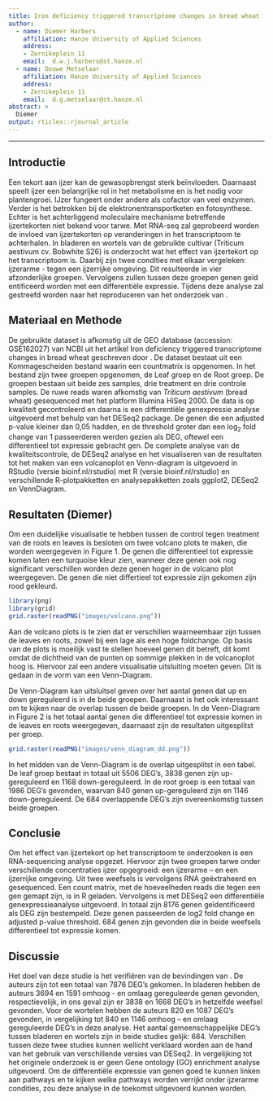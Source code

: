 ```yaml
---
title: Iron deficiency triggered transcriptome changes in bread wheat
author:
  - name: Diemer Harbers
    affiliation: Hanze University of Applied Sciences
    address:
    - Zernikeplein 11
    email:  d.w.j.harbers@st.hanze.nl
  - name: Douwe Metselaar
    affiliation: Hanze University of Applied Sciences
    address:
    - Zernikeplein 11
    email:  d.g.metselaar@st.hanze.nl
abstract: > 
  Diemer
output: rticles::rjournal_article
---
```


---

## Introductie
Een tekort aan ijzer kan de gewasopbrengst sterk beïnvloeden. Daarnaast speelt ijzer een belangrijke rol in het metabolisme en is het nodig voor plantengroei. IJzer fungeert onder andere als cofactor van veel enzymen. Verder is het betrokken bij de elektronentransportketen en fotosynthese. Echter is het achterliggend moleculaire mechanisme betreffende ijzertekorten niet bekend voor tarwe. Met RNA-seq zal geprobeerd worden de invloed van ijzertekorten op veranderingen in het transcriptoom te achterhalen. In bladeren en wortels van de gebruikte cultivar (Triticum aestivum cv. Bobwhite S26) is onderzocht wat het effect van ijzertekort op het transcriptoom is. Daarbij zijn twee condities met elkaar vergeleken: ijzerarme - tegen een ijzerrijke omgeving. Dit resulteerde in vier afzonderlijke groepen. Vervolgens zullen tussen deze groepen genen geïd    entificeerd worden met een differentiële expressie. Tijdens deze analyse zal gestreefd worden naar het reproduceren van het onderzoek van \citet{wang:2020}.

## Materiaal en Methode
De gebruikte dataset is afkomstig uit de GEO database (accession: GSE162027) van NCBI uit het artikel Iron deficiency triggered transcriptome changes in bread wheat geschreven door \citet{wang:2020}. De dataset bestaat uit een Kommagescheiden bestand waarin een countmatrix is opgenomen. In het bestand zijn twee groepen opgenomen, de Leaf groep en de Root groep. De groepen bestaan uit beide zes samples, drie treatment en drie controle samples. De ruwe reads waren afkomstig van *Triticum aestivum* (bread wheat) gesequenced met het platform Illumina HiSeq 2000. De data is op kwaliteit gecontroleerd en daarna is een differentiële genexpressie analyse uitgevoerd met behulp van het DESeq2 package. De genen die een adjusted p-value kleiner dan 0,05 hadden, en de threshold groter dan een log~2~ fold change van 1 passeerderen werden gezien als DEG, oftewel een differentieel tot expressie gebracht gen.  De complete analyse van de kwaliteitscontrole, de DESeq2 analyse en het visualiseren van de resultaten tot het maken van een volcanoplot en Venn-diagram is uitgevoerd in RStudio (versie bioinf.nl/rstudio) met R (versie bioinf.nl/rstudio) en verschillende R-plotpakketten en analysepakketten zoals ggplot2, DESeq2 en VennDiagram.

## Resultaten (Diemer)

Om een duidelijke visualisatie te hebben tussen de control tegen treatment van de roots en leaves is besloten om twee volcano plots te maken, die worden weergegeven in Figure 1. De genen die differentieel tot expressie komen laten een turquoise kleur zien, wanneer deze genen ook nog significant verschillen worden deze genen hoger in de volcano plot weergegeven. De genen die niet differtieel tot expressie zijn gekomen zijn rood gekleurd.

```r
library(png)
library(grid)
grid.raster(readPNG("images/volcano.png"))
```

Aan de volcano plots is te zien dat er verschillen waarneembaar zijn tussen de leaves en roots, zowel bij een lage als een hoge foldchange. Op basis van de plots is moeilijk vast te stellen hoeveel genen dit betreft, dit komt omdat de dichtheid van de punten op sommige plekken in de volcanoplot hoog is. Hiervoor zal een andere visualisatie uitsluiting moeten geven. Dit is gedaan in de vorm van een Venn-Diagram.

De Venn-Diagram kan uitsluitsel geven over het aantal genen dat up en down gereguleerd is in de beide groepen. Daarnaast is het ook interessant om te kijken naar de overlap tussen de beide groepen. In de Venn-Diagram in Figure 2 is het totaal aantal genen die differentieel tot expressie komen in de leaves en roots weergegeven, daarnaast zijn de resultaten uitgesplitst per groep. 

```r
grid.raster(readPNG("images/venn_diagram_dd.png"))
```

In het midden van de Venn-Diagram is de overlap uitgesplitst in een tabel. De leaf groep bestaat in totaal uit 5506 DEG's, 3838 genen zijn up-gereguleerd en 1168 down-gereguleerd. In de root groep is een totaal van 1986 DEG's gevonden, waarvan 840 genen up-gereguleerd zijn en 1146 down-gereguleerd. De 684 overlappende DEG's zijn overeenkomstig tussen beide groepen. 

## Conclusie
Om het effect van ijzertekort op het transcriptoom te onderzoeken is een RNA-sequencing analyse opgezet. Hiervoor zijn twee groepen tarwe onder verschillende concentraties ijzer opgegroeid: een ijzerarme – en een ijzerrijke omgeving. Uit twee weefsels is vervolgens RNA geëxtraheerd en gesequenced. Een count matrix, met de hoeveelheden reads die tegen een gen gemapt zijn, is in R geladen. Vervolgens is met DESeq2 een differentiële genexpressieanalyse uitgevoerd.  In totaal zijn 8176 genen geïdentificeerd als DEG zijn bestempeld. Deze genen passeerden de log2 fold change en adjusted p-value threshold. 684 genen zijn gevonden die in beide weefsels differentieel tot expressie komen. 

## Discussie
Het doel van deze studie is het verifiëren van de bevindingen van \citet{wang:2020}. De auteurs zijn tot een totaal van 7876 DEG’s gekomen. In bladeren hebben de auteurs 3694 en 1591 omhoog - en omlaag gereguleerde genen gevonden, respectievelijk, in ons geval zijn er 3838 en 1668 DEG’s in hetzelfde weefsel gevonden. Voor de wortelen hebben de auteurs 820 en 1087 DEG’s gevonden, in vergelijking tot 840 en 1146 omhoog – en omlaag gereguleerde DEG’s in deze analyse. Het aantal gemeenschappelijke DEG’s tussen bladeren en wortels zijn in beide studies gelijk: 684. Verschillen tussen deze twee studies kunnen wellicht verklaard worden aan de hand van het gebruik van verschillende versies van DESeq2. In vergelijking tot het originele onderzoek is er geen Gene ontology (GO) enrichment analyse uitgevoerd. Om de differentiële expressie van genen goed te kunnen linken aan pathways en te kijken welke pathways worden verrijkt onder ijzerarme condities, zou deze analyse in de toekomst uitgevoerd kunnen worden. 

\bibliography{RJreferences}
